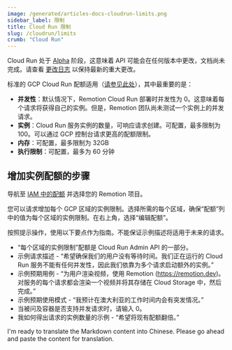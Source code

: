```yaml
---
image: /generated/articles-docs-cloudrun-limits.png
sidebar_label: 限制
title: Cloud Run 限制
slug: /cloudrun/limits
crumb: "Cloud Run"
---
```


<ExperimentalBadge>
<p>Cloud Run 处于 <a href="/docs/cloudrun-alpha">Alpha</a> 阶段，这意味着 API 可能会在任何版本中更改，文档尚未完成。请查看 <a href="https://remotion.dev/changelog">更改日志</a> 以保持最新的重大更改。</p>
</ExperimentalBadge>

标准的 GCP Cloud Run 配额适用（[请参见此处](https://cloud.google.com/run/quotas)），其中最重要的是：

- **并发性**：默认情况下，Remotion Cloud Run 部署时并发性为 0。这意味着每个请求将获得自己的实例。但是，Remotion 团队尚未测试一个实例上的并发请求。
- **实例**：Cloud Run 服务实例的数量，可响应请求创建。可配置，最多限制为 100。可以通过 GCP 控制台请求更高的配额限制。
- **内存**：可配置，最多限制为 32GB
- **执行限制**：可配置，最多为 60 分钟

## 增加实例配额的步骤

导航至 [IAM 中的配额](https://console.cloud.google.com/iam-admin/quotas?service=run.googleapis.com&usage=ALL&project=_) 并选择您的 Remotion 项目。

您可以请求增加每个 GCP 区域的实例限制。选择所需的每个区域，确保“配额”列中的值为每个区域的实例限制。在右上角，选择“编辑配额”。

按照提示操作，使用以下要点作为指南。不能保证示例描述将适用于未来的请求。

- “每个区域的实例限制”配额是 Cloud Run Admin API 的一部分。
- 示例请求描述 - “希望确保我们的用户没有等待时间。我们正在运行的 Cloud Run 服务不能有任何并发性，因此我们依靠为多个请求启动额外的实例。”
- 示例预期用例 - “为用户渲染视频，使用 Remotion (https://remotion.dev)。对服务的每个请求都会渲染一个视频并将其存储在 Cloud Storage 中，然后完成。”
- 示例预期使用模式 - “我预计在澳大利亚的工作时间内会有突发情况。”
- 当被问及容器是否支持并发请求时，请输入 0。
- 我如何得出请求的实例数量的示例 - “希望将现有配额翻倍。”



I'm ready to translate the Markdown content into Chinese. Please go ahead and paste the content for translation.
